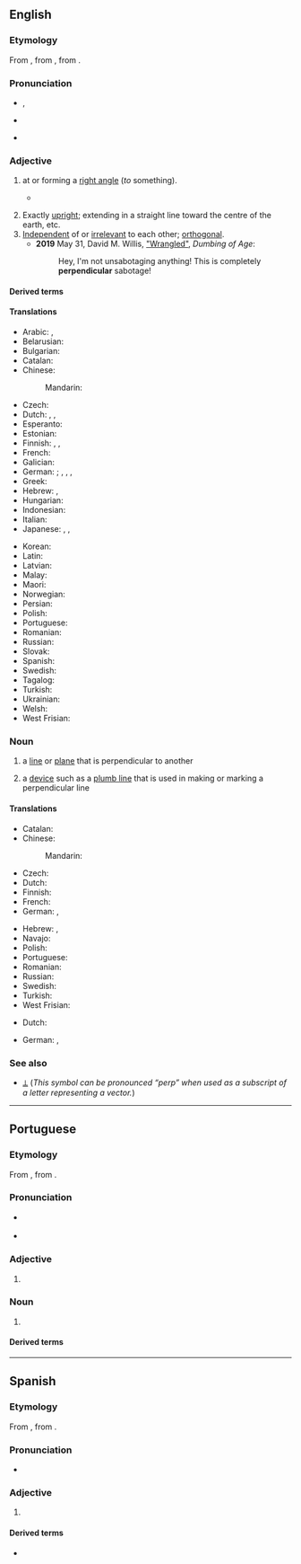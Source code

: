 {{also|Perpendicular}}
==English==
{{wikipedia}}

===Etymology===
From {{der|en|frm|perpendiculaire}}, from {{der|en|fro|perpendiculer}}, from {{der|en|la|perpendiculum|t=[[plumb line]]}}.

===Pronunciation===
* {{a|UK}} {{IPA|en|/ˌpɜː.pənˈdɪk.jə.lə(ɹ)/}} {{enPR|pû"pəndĭ'kyələ(r)}},
* {{a|US}} {{IPA|en|/pɝ.pɛnˈdɪk.ju.lɚ/|/pɝ.pənˈdɪk.jə.lɚ/}}
* {{audio|en|En-us-perpendicular.ogg|Audio (US)}}

===Adjective===
{{en-adj}}

# {{lb|en|geometry}} at or forming a [[right angle]] (''to'' something).
#* {{quote-journal|en|date=2012-03
|author={{w|Henry Petroski}}
|title=Opening Doors
|volume=100|issue=2|page=112-3
|magazine=[[w:American Scientist|American Scientist]]
|url=http://www.americanscientist.org/issues/pub/opening-doors
|passage=A doorknob of whatever roundish shape is effectively a continuum of levers, with the axis of the latching mechanism&mdash;known as the spindle&mdash;being the fulcrum about which the turning takes place. Applying a force tangential to the knob is essentially equivalent to applying one '''perpendicular''' to a radial line defining the lever.}}
#: {{ux|en|In most houses, the walls are '''perpendicular''' to the floor.}}
#: {{syn|en|normal|orthogonal}}
# Exactly [[upright]]; extending in a straight line toward the centre of the earth, etc.
# [[independent|Independent]] of or [[irrelevant]] to each other; [[orthogonal]].
#*'''2019''' May 31, David M. Willis, [http://www.dumbingofage.com/2019/comic/book-9-comic/04-vote-for-robin/wrangled/ "Wrangled"], ''Dumbing of Age'':
#*:Hey, I'm not unsabotaging anything! This is completely '''perpendicular''' sabotage!
====Derived terms====
{{der3
|en|perpendicularly
|perpendicularity
|perpendicular recording
|perpendicularness
|perpendicular pronoun
|quasiperpendicular
|perpendicular universe
}}

====Translations====
{{trans-top|at or forming a right angle to}}
* Arabic: {{t+|ar|عَمُودِيّ}}, {{t|ar|رَأْسِيّ}}
* Belarusian: {{t|be|перпендыкуля́рны}}
* Bulgarian: {{t+|bg|перпендикуля́рен}}
* Catalan: {{t+|ca|perpendicular}}
* Chinese:
*: Mandarin: {{t+|cmn|垂直|tr=chuízhí}}
* Czech: {{t+|cs|kolmý}}
* Dutch: {{t+|nl|loodrecht}}, {{t+|nl|haaks}}, {{t+|nl|perpendiculair}}
* Esperanto: {{t|eo|perpendikulara}}
* Estonian: {{t+|et|risti}}
* Finnish: {{t+|fi|kohtisuora}}, {{t|fi|kohtisuorassa}}, {{t|fi|pystysuorassa}}
* French: {{t+|fr|perpendiculaire|m|f}}
* Galician: {{t|gl|perpendicular}}
* German: {{t+|de|rechtwinklig}}; {{t+|de|lotrecht}}, {{t+|de|senkrecht}}, {{t+|de|perpendikular}}, {{t|de|perpendikulär}}
* Greek: {{t+|el|κάθετος|m}}
* Hebrew: {{t|he|מאונך|m|tr=me`unák|alt=מאונך \ מְאֻנָךְ}}, {{t|he|ניצב|m|tr=nitsáv|alt=ניצב \ נִצָּב}}
* Hungarian: {{t+|hu|merőleges}}
* Indonesian: {{t+|id|tegak lurus}}
* Italian: {{t+|it|perpendicolare}}
* Japanese: {{t+|ja|垂直|alt=垂直の|tr=すいちょくの, suichoku no}}, {{t+|ja|縦|alt=縦の|tr=たての, tate no}}, {{t|ja|直立|alt=直立の|tr=ちょくりつの, chokuritsu no}}
{{trans-mid}}
* Korean: {{t+|ko|수직|alt=수직의}}
* Latin: {{t|la|perpendiculāris}}
* Latvian: {{t|lv|perpendikulārs}}
* Malay: {{t|ms|serenjang}}
* Maori: {{t|mi|hāngai }}
* Norwegian: {{t|no|loddrett}}
* Persian: {{t+|fa|عمودی|tr='amudi}}
* Polish: {{t+|pl|prostopadły}}
* Portuguese: {{t+|pt|perpendicular}}
* Romanian: {{t+|ro|perpendicular}}
* Russian: {{t+|ru|перпендикуля́рный}}
* Slovak: {{t|sk|kolmý}}
* Spanish: {{t+|es|perpendicular}}
* Swedish: {{t+|sv|vinkelrät}}
* Tagalog: {{t|tl|tadlong}}
* Turkish: {{t+|tr|dik}}
* Ukrainian: {{t|uk|перпендикуля́рний}}
* Welsh: {{t|cy|perpendiciwlar}}
* West Frisian: {{t|fy|leadrjocht}}
{{trans-bottom}}

===Noun===
{{en-noun}}

# {{lb|en|geometry}} a [[line]] or [[plane]] that is perpendicular to another
# a [[device]] such as a [[plumb line]] that is used in making or marking a perpendicular line

====Translations====
{{trans-top|line or plane}}
* Catalan: {{t|ca|porpendicular}}
* Chinese:
*: Mandarin: {{t+|cmn|垂线}}
* Czech: {{t+|cs|kolmice|f}} {{qualifier|line}}
* Dutch: {{t+|nl|loodlijn|f}}
* Finnish: {{t+|fi|kohtisuora}}
* French: {{t+|fr|perpendiculaire|f}}
* German: {{t|de|Lotrechte|f}}, {{t|de|Senkrechte|f}}
{{trans-mid}}
* Hebrew: {{t|he|מאונך|m|tr=me`unákh}}, {{t|he|ניצב|tr=nitsáv|m}}
* Navajo: {{t|nv|kʼéhézdongo ahidiiʼá}}
* Polish: {{t|pl|prostopadła|f}}
* Portuguese: {{t+|pt|perpendicular|f}}
* Romanian: {{t+|ro|perpendiculară|f}}
* Russian: {{t+|ru|перпендикуля́р|m}}
* Swedish: {{t+|sv|normal|c}}
* Turkish: {{t+|tr|dik}}
* West Frisian: {{t|fy|leadline}}
{{trans-bottom}}

{{trans-top|device}}
* Dutch: {{t+|nl|schietlood|n}}
{{trans-mid}}
* German: {{t|de|Bleilot|n}}, {{t+|de|Senkblei|n}}
{{trans-bottom}}

===See also===
* [[⟂]] (''This symbol can be pronounced &ldquo;perp&rdquo; when used as a subscript of a letter representing a vector.'')

----

==Portuguese==

===Etymology===
From {{der|pt|LL.|perpendiculāris}}, from {{m|la|perpendiculum}}.

===Pronunciation===
* {{a|PT}} {{IPA|pt|/pɨɾ.pẽ.di.ku.ˈlaɾ/}}
* {{hyphenation|pt|per|pen|di|cu|lar}}

===Adjective===
{{pt-adj|pl=perpendiculares}}

# {{l|en|perpendicular}}

===Noun===
{{pt-noun|f}}

# {{l|en|perpendicular}}

====Derived terms====
{{der2
|pt|perpendicularmente
|perpendicularidade
}}

----

==Spanish==

===Etymology===
From {{der|es|LL.|perpendiculāris}}, from {{m|la|perpendiculum}}.

===Pronunciation===
* {{es-IPA}}

===Adjective===
{{es-adj|pl=perpendiculares}}

# {{l|en|perpendicular}}

====Derived terms====
* {{l|es|perpendicularmente}}